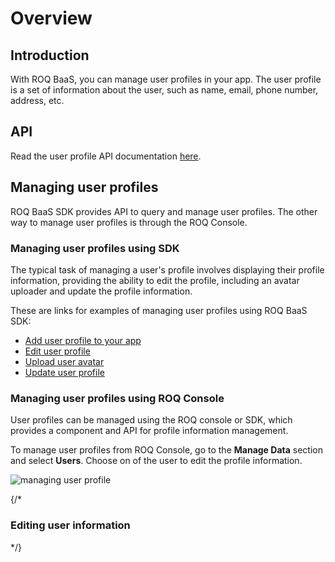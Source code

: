 # Overview

## Introduction

With ROQ BaaS, you can manage user profiles in your app. The user profile is a set of information about the user, such as name, email, phone number, address, etc.

## API

Read the user profile API documentation [here](/user-profile/api). 

## Managing user profiles

ROQ BaaS SDK provides API to query and manage user profiles. The other way to manage user profiles is through the ROQ Console.

### Managing user profiles using SDK

The typical task of managing a user's profile involves displaying their profile information, providing the ability to edit the profile, including an avatar uploader and update the profile information.

These are links for examples of managing user profiles using ROQ BaaS SDK:

- [Add user profile to your app](/user-profile/add-user-profile)
- [Edit user profile](/user-profile/edit-user-profile)
- [Upload user avatar](/user-profile/upload-user-avatar)
- [Update user profile](/user-profile/update-user-profile)


### Managing user profiles using ROQ Console

User profiles can be managed using the ROQ console or SDK, which provides a component and API for profile information management.

To manage user profiles from ROQ Console, go to the **Manage Data** section and select **Users**. Choose on of the user to edit the profile information.

![managing user profile](/screenshots/manage-user-profile-on-console.png)

{/*
### Editing user information
*/}

